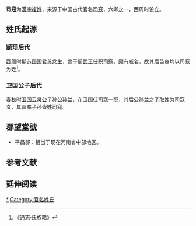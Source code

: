 {{姓氏
|姓氏=司寇
|拼音=Sīkòu
|注音={{Pinyin2zhuyin|Sī}}{{Pinyin2zhuyin|kòu}}
|中国大陆=Sikou
|台湾=
|香港=
|澳门=
|新加坡=
|马来西亚=
|越南=Tư Khấu
|韩国=
|反切=
|同音字=
|堂号=
|郡望=
}}

'''司寇'''为[[漢字姓氏|漢字]][[複姓|複姓]]，来源于中国古代官名[[司寇|司寇]]，六卿之一，西周时设立。

==姓氏起源==
===颛顼后代===
[[西周|西周]]时期[[苏国|苏国]]国君[[苏忿生|苏忿生]]，曾于[[周武王|周武王]]任职[[司寇|司寇]]，颇有威名，故其后苗裔均以司寇为姓<ref>《通志·氏族略》</ref>。
===卫国公子后代===
[[春秋|春秋]]时[[卫国|卫国]][[卫灵公|卫灵公]]子孙[[公孙兰|公孙兰]]，在卫国任司寇一职，其后公孙兰之子取姓为司寇亥，其苗裔子孙皆姓司寇。

==郡望堂號==
*平昌郡：相当于现在河南省中部地区。

==参考文献==
{{reflist}}

== 延伸阅读 ==
{{Wikisource further reading}}{{surname-stub}}

[[Category:司寇姓|*]]
[[Category:官名姓氏|Category:官名姓氏]]
